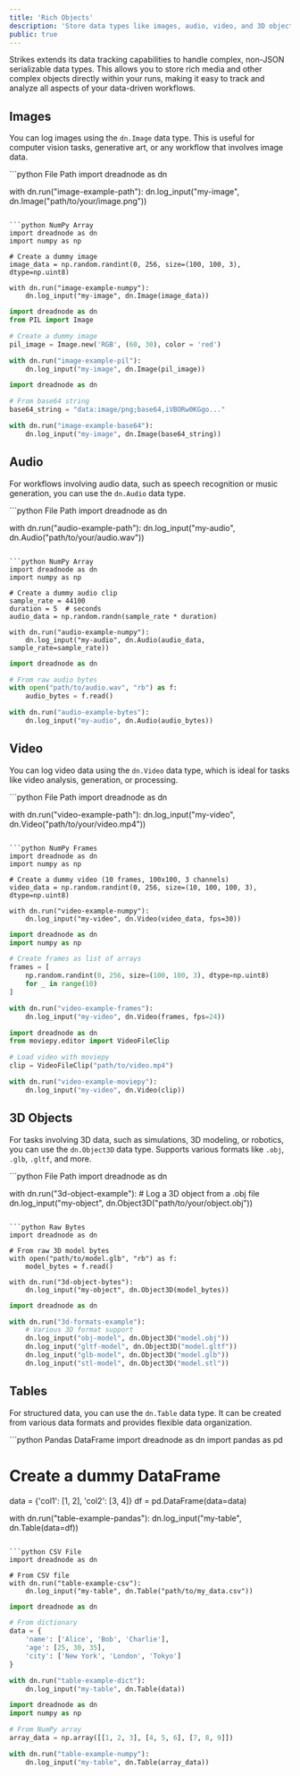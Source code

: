 ```yaml
---
title: 'Rich Objects'
description: 'Store data types like images, audio, video, and 3D objects in your runs.'
public: true
---
```


Strikes extends its data tracking capabilities to handle complex, non-JSON serializable data types. This allows you to store rich media and other complex objects directly within your runs, making it easy to track and analyze all aspects of your data-driven workflows.

## Images

You can log images using the `dn.Image` data type. This is useful for computer vision tasks, generative art, or any workflow that involves image data.

<CodeGroup>
```python File Path
import dreadnode as dn

with dn.run("image-example-path"):
    dn.log_input("my-image", dn.Image("path/to/your/image.png"))
```

```python NumPy Array
import dreadnode as dn
import numpy as np

# Create a dummy image
image_data = np.random.randint(0, 256, size=(100, 100, 3), dtype=np.uint8)

with dn.run("image-example-numpy"):
    dn.log_input("my-image", dn.Image(image_data))
```

```python PIL Image
import dreadnode as dn
from PIL import Image

# Create a dummy image
pil_image = Image.new('RGB', (60, 30), color = 'red')

with dn.run("image-example-pil"):
    dn.log_input("my-image", dn.Image(pil_image))
```

```python Base64/Bytes
import dreadnode as dn

# From base64 string
base64_string = "data:image/png;base64,iVBORw0KGgo..."

with dn.run("image-example-base64"):
    dn.log_input("my-image", dn.Image(base64_string))
```
</CodeGroup>

## Audio

For workflows involving audio data, such as speech recognition or music generation, you can use the `dn.Audio` data type.

<CodeGroup>
```python File Path
import dreadnode as dn

with dn.run("audio-example-path"):
    dn.log_input("my-audio", dn.Audio("path/to/your/audio.wav"))
```

```python NumPy Array
import dreadnode as dn
import numpy as np

# Create a dummy audio clip
sample_rate = 44100
duration = 5  # seconds
audio_data = np.random.randn(sample_rate * duration)

with dn.run("audio-example-numpy"):
    dn.log_input("my-audio", dn.Audio(audio_data, sample_rate=sample_rate))
```

```python Raw Bytes
import dreadnode as dn

# From raw audio bytes
with open("path/to/audio.wav", "rb") as f:
    audio_bytes = f.read()

with dn.run("audio-example-bytes"):
    dn.log_input("my-audio", dn.Audio(audio_bytes))
```
</CodeGroup>

## Video

You can log video data using the `dn.Video` data type, which is ideal for tasks like video analysis, generation, or processing.

<CodeGroup>
```python File Path
import dreadnode as dn

with dn.run("video-example-path"):
    dn.log_input("my-video", dn.Video("path/to/your/video.mp4"))
```

```python NumPy Frames
import dreadnode as dn
import numpy as np

# Create a dummy video (10 frames, 100x100, 3 channels)
video_data = np.random.randint(0, 256, size=(10, 100, 100, 3), dtype=np.uint8)

with dn.run("video-example-numpy"):
    dn.log_input("my-video", dn.Video(video_data, fps=30))
```

```python Frame List
import dreadnode as dn
import numpy as np

# Create frames as list of arrays
frames = [
    np.random.randint(0, 256, size=(100, 100, 3), dtype=np.uint8)
    for _ in range(10)
]

with dn.run("video-example-frames"):
    dn.log_input("my-video", dn.Video(frames, fps=24))
```

```python MoviePy Clip
import dreadnode as dn
from moviepy.editor import VideoFileClip

# Load video with moviepy
clip = VideoFileClip("path/to/video.mp4")

with dn.run("video-example-moviepy"):
    dn.log_input("my-video", dn.Video(clip))
```
</CodeGroup>

## 3D Objects

For tasks involving 3D data, such as simulations, 3D modeling, or robotics, you can use the `dn.Object3D` data type. Supports various formats like `.obj`, `.glb`, `.gltf`, and more.

<CodeGroup>
```python File Path
import dreadnode as dn

with dn.run("3d-object-example"):
    # Log a 3D object from a .obj file
    dn.log_input("my-object", dn.Object3D("path/to/your/object.obj"))
```

```python Raw Bytes
import dreadnode as dn

# From raw 3D model bytes
with open("path/to/model.glb", "rb") as f:
    model_bytes = f.read()

with dn.run("3d-object-bytes"):
    dn.log_input("my-object", dn.Object3D(model_bytes))
```

```python Multiple Formats
import dreadnode as dn

with dn.run("3d-formats-example"):
    # Various 3D format support
    dn.log_input("obj-model", dn.Object3D("model.obj"))
    dn.log_input("gltf-model", dn.Object3D("model.gltf"))
    dn.log_input("glb-model", dn.Object3D("model.glb"))
    dn.log_input("stl-model", dn.Object3D("model.stl"))
```
</CodeGroup>

## Tables

For structured data, you can use the `dn.Table` data type. It can be created from various data formats and provides flexible data organization.

<CodeGroup>
```python Pandas DataFrame
import dreadnode as dn
import pandas as pd

# Create a dummy DataFrame
data = {'col1': [1, 2], 'col2': [3, 4]}
df = pd.DataFrame(data=data)

with dn.run("table-example-pandas"):
    dn.log_input("my-table", dn.Table(data=df))
```

```python CSV File
import dreadnode as dn

# From CSV file
with dn.run("table-example-csv"):
    dn.log_input("my-table", dn.Table("path/to/my_data.csv"))
```

```python Dictionary
import dreadnode as dn

# From dictionary
data = {
    'name': ['Alice', 'Bob', 'Charlie'],
    'age': [25, 30, 35],
    'city': ['New York', 'London', 'Tokyo']
}

with dn.run("table-example-dict"):
    dn.log_input("my-table", dn.Table(data))
```

```python NumPy Array
import dreadnode as dn
import numpy as np

# From NumPy array
array_data = np.array([[1, 2, 3], [4, 5, 6], [7, 8, 9]])

with dn.run("table-example-numpy"):
    dn.log_input("my-table", dn.Table(array_data))
```
</CodeGroup>